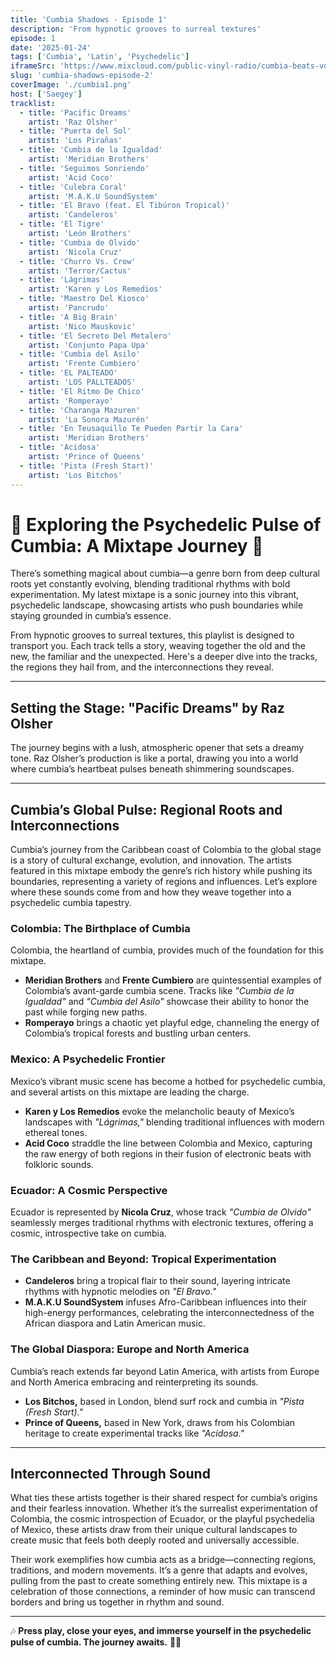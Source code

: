 ```yaml
---
title: 'Cumbia Shadows - Episode 1'
description: 'From hypnotic grooves to surreal textures'
episode: 1
date: '2025-01-24'
tags: ['Cumbia', 'Latin', 'Psychedelic']
iframeSrc: 'https://www.mixcloud.com/public-vinyl-radio/cumbia-beats-vol-1/'
slug: 'cumbia-shadows-episode-2'
coverImage: './cumbia1.png'
host: ['Saegey']
tracklist:
  - title: 'Pacific Dreams'
    artist: 'Raz Olsher'
  - title: 'Puerta del Sol'
    artist: 'Los Pirañas'
  - title: 'Cumbia de la Igualdad'
    artist: 'Meridian Brothers'
  - title: 'Seguimos Sonriendo'
    artist: 'Acid Coco'
  - title: 'Culebra Coral'
    artist: 'M.A.K.U SoundSystem'
  - title: 'El Bravo (feat. El Tibúron Tropical)'
    artist: 'Candeleros'
  - title: 'El Tigre'
    artist: 'León Brothers'
  - title: 'Cumbia de Olvido'
    artist: 'Nicola Cruz'
  - title: 'Churro Vs. Crow'
    artist: 'Terror/Cactus'
  - title: 'Lágrimas'
    artist: 'Karen y Los Remedios'
  - title: 'Maestro Del Kiosco'
    artist: 'Pancrudo'
  - title: 'A Big Brain'
    artist: 'Nico Mauskovic'
  - title: 'El Secreto Del Metalero'
    artist: 'Conjunto Papa Upa'
  - title: 'Cumbia del Asilo'
    artist: 'Frente Cumbiero'
  - title: 'EL PALTEADO'
    artist: 'LOS PALLTEADOS'
  - title: 'El Ritmo De Chico'
    artist: 'Romperayo'
  - title: 'Charanga Mazuren'
    artist: 'La Sonora Mazurén'
  - title: 'En Teusaquillo Te Pueden Partir la Cara'
    artist: 'Meridian Brothers'
  - title: 'Acidosa'
    artist: 'Prince of Queens'
  - title: 'Pista (Fresh Start)'
    artist: 'Los Bitchos'
---
```


# 🌌 Exploring the Psychedelic Pulse of Cumbia: A Mixtape Journey 🌌

There’s something magical about cumbia—a genre born from deep cultural roots yet constantly evolving, blending traditional rhythms with bold experimentation. My latest mixtape is a sonic journey into this vibrant, psychedelic landscape, showcasing artists who push boundaries while staying grounded in cumbia’s essence.

From hypnotic grooves to surreal textures, this playlist is designed to transport you. Each track tells a story, weaving together the old and the new, the familiar and the unexpected. Here's a deeper dive into the tracks, the regions they hail from, and the interconnections they reveal.

---

## **Setting the Stage: "Pacific Dreams" by Raz Olsher**

The journey begins with a lush, atmospheric opener that sets a dreamy tone. Raz Olsher’s production is like a portal, drawing you into a world where cumbia’s heartbeat pulses beneath shimmering soundscapes.

---

## **Cumbia’s Global Pulse: Regional Roots and Interconnections**

Cumbia’s journey from the Caribbean coast of Colombia to the global stage is a story of cultural exchange, evolution, and innovation. The artists featured in this mixtape embody the genre’s rich history while pushing its boundaries, representing a variety of regions and influences. Let’s explore where these sounds come from and how they weave together into a psychedelic cumbia tapestry.

### **Colombia: The Birthplace of Cumbia**

Colombia, the heartland of cumbia, provides much of the foundation for this mixtape.

- **Meridian Brothers** and **Frente Cumbiero** are quintessential examples of Colombia’s avant-garde cumbia scene. Tracks like _"Cumbia de la Igualdad"_ and _"Cumbia del Asilo"_ showcase their ability to honor the past while forging new paths.
- **Romperayo** brings a chaotic yet playful edge, channeling the energy of Colombia’s tropical forests and bustling urban centers.

### **Mexico: A Psychedelic Frontier**

Mexico’s vibrant music scene has become a hotbed for psychedelic cumbia, and several artists on this mixtape are leading the charge.

- **Karen y Los Remedios** evoke the melancholic beauty of Mexico’s landscapes with _"Lágrimas,"_ blending traditional influences with modern ethereal tones.
- **Acid Coco** straddle the line between Colombia and Mexico, capturing the raw energy of both regions in their fusion of electronic beats with folkloric sounds.

### **Ecuador: A Cosmic Perspective**

Ecuador is represented by **Nicola Cruz**, whose track _"Cumbia de Olvido"_ seamlessly merges traditional rhythms with electronic textures, offering a cosmic, introspective take on cumbia.

### **The Caribbean and Beyond: Tropical Experimentation**

- **Candeleros** bring a tropical flair to their sound, layering intricate rhythms with hypnotic melodies on _"El Bravo."_
- **M.A.K.U SoundSystem** infuses Afro-Caribbean influences into their high-energy performances, celebrating the interconnectedness of the African diaspora and Latin American music.

### **The Global Diaspora: Europe and North America**

Cumbia’s reach extends far beyond Latin America, with artists from Europe and North America embracing and reinterpreting its sounds.

- **Los Bitchos,** based in London, blend surf rock and cumbia in _"Pista (Fresh Start)."_
- **Prince of Queens,** based in New York, draws from his Colombian heritage to create experimental tracks like _"Acidosa."_

---

## **Interconnected Through Sound**

What ties these artists together is their shared respect for cumbia’s origins and their fearless innovation. Whether it’s the surrealist experimentation of Colombia, the cosmic introspection of Ecuador, or the playful psychedelia of Mexico, these artists draw from their unique cultural landscapes to create music that feels both deeply rooted and universally accessible.

Their work exemplifies how cumbia acts as a bridge—connecting regions, traditions, and modern movements. It’s a genre that adapts and evolves, pulling from the past to create something entirely new. This mixtape is a celebration of those connections, a reminder of how music can transcend borders and bring us together in rhythm and sound.

---

🎶 **Press play, close your eyes, and immerse yourself in the psychedelic pulse of cumbia. The journey awaits.** 🌴✨
